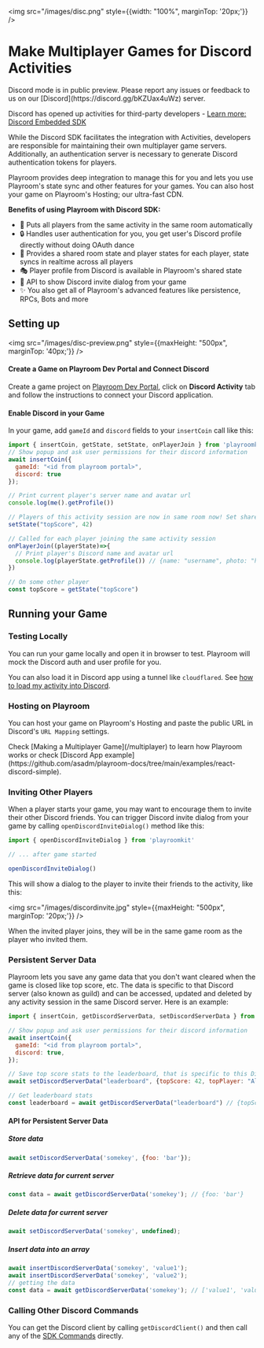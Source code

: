 
<img src="/images/disc.png" style={{width: "100%", marginTop: '20px;'}} />

# Make Multiplayer Games for Discord Activities
<Callout emoji="👷🏼‍♀️">
  Discord mode is in public preview. Please report any issues or feedback to us on our [Discord](https://discord.gg/bKZUax4uWz) server.
</Callout>

Discord has opened up activities for third-party developers - [Learn more: Discord Embedded SDK](https://discord.com/developers/docs/activities/overview)

While the Discord SDK facilitates the integration with Activities, developers are responsible for maintaining their own multiplayer game servers. Additionally, an authentication server is necessary to generate Discord authentication tokens for players.

Playroom provides deep integration to manage this for you and lets you use Playroom's state sync and other features for your games. You can also host your game on Playroom's Hosting; our ultra-fast CDN.

**Benefits of using Playroom with Discord SDK:**



- 🤼 Puts all players from the same activity in the same room automatically
- 🔒 Handles user authentication for you, you get user's Discord profile directly without doing OAuth dance
- 🔄 Provides a shared room state and player states for each player, state syncs in realtime across all players
- 🎭 Player profile from Discord is available in Playroom's shared state
- 🔗 API to show Discord invite dialog from your game
- ✨ You also get all of Playroom's advanced features like persistence, RPCs, Bots and more

## Setting up

<img src="/images/disc-preview.png" style={{maxHeight: "500px", marginTop: '40px;'}} />

#### Create a Game on Playroom Dev Portal and Connect Discord
Create a game project on [Playroom Dev Portal](https://dev.joinplayroom.com), click on **Discord Activity** tab and follow the instructions to connect your Discord application.

#### Enable Discord in your Game

In your game, add `gameId` and `discord` fields to your `insertCoin` call like this:

```js
import { insertCoin, getState, setState, onPlayerJoin } from 'playroomkit'
// Show popup and ask user permissions for their discord information
await insertCoin({
  gameId: "<id from playroom portal>",
  discord: true
});

// Print current player's server name and avatar url
console.log(me().getProfile())

// Players of this activity session are now in same room now! Set shared state
setState("topScore", 42)

// Called for each player joining the same activity session
onPlayerJoin((playerState)=>{
  // Print player's Discord name and avatar url
  console.log(playerState.getProfile()) // {name: "username", photo: "https://cdn.discord...."}
})

// On some other player
const topScore = getState("topScore")
```

## Running your Game
### Testing Locally
You can run your game locally and open it in browser to test. Playroom will mock the Discord auth and user profile for you.

You can also load it in Discord app using a tunnel like `cloudflared`. See [how to load my activity into Discord](https://discord.com/developers/docs/activities/building-an-activity#step-4-running-your-app-locally-in-discord).

### Hosting on Playroom

You can host your game on Playroom's Hosting and paste the public URL in Discord's `URL Mapping` settings.

<Callout type="info" emoji="💡">
Check [Making a Multiplayer Game](/multiplayer) to learn how Playroom works or check [Discord App example](https://github.com/asadm/playroom-docs/tree/main/examples/react-discord-simple).
</Callout>


### Inviting Other Players

When a player starts your game, you may want to encourage them to invite their other Discord friends. You can trigger Discord invite dialog from your game by calling `openDiscordInviteDialog()` method like this:

```js
import { openDiscordInviteDialog } from 'playroomkit'

// ... after game started

openDiscordInviteDialog()
```

This will show a dialog to the player to invite their friends to the activity, like this:

<img src="/images/discordinvite.jpg" style={{maxHeight: "500px", marginTop: '20px;'}} />

When the invited player joins, they will be in the same game room as the player who invited them.

### Persistent Server Data

Playroom lets you save any game data that you don't want cleared when the game is closed like top score, etc. The data is specific to that Discord server (also known as guild) and can be accessed, updated and deleted by any activity session in the same Discord server. Here is an example:

```js
import { insertCoin, getDiscordServerData, setDiscordServerData } from 'playroomkit'

// Show popup and ask user permissions for their discord information
await insertCoin({
  gameId: "<id from playroom portal>",
  discord: true,
});

// Save top score stats to the leaderboard, that is specific to this Discord server
await setDiscordServerData("leaderboard", {topScore: 42, topPlayer: "Alice"})

// Get leaderboard stats
const leaderboard = await getDiscordServerData("leaderboard") // {topScore: 42, topPlayer: "Alice"}
```

#### API for Persistent Server Data

##### Store data

```javascript
await setDiscordServerData('somekey', {foo: 'bar'});
```

##### Retrieve data for current server

```javascript
const data = await getDiscordServerData('somekey'); // {foo: 'bar'}
```

##### Delete data for current server

```javascript
await setDiscordServerData('somekey', undefined);
```

##### Insert data into an array
  
  ```javascript
  await insertDiscordServerData('somekey', 'value1');
  await insertDiscordServerData('somekey', 'value2');
  // getting the data
  const data = await getDiscordServerData('somekey'); // ['value1', 'value2']
  ```

### Calling Other Discord Commands

You can get the Discord client by calling `getDiscordClient()` and then call any of the [SDK Commands](https://discord.com/developers/docs/developer-tools/embedded-app-sdk#sdk-commands) directly. 
